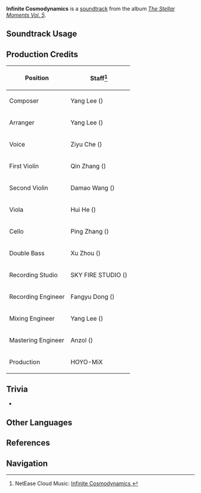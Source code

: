 {{Soundtrack Infobox
|image          = The Stellar Moments Vol. 5.png
|album          = The Stellar Moments Vol. 5
|disc           = 
|number         = 31
|featured       =
|featured2      =
|featured3      =
|featured_disc  =
|featured_disc2 =
|featured_disc3 =
|youtube_id     = tSOCwLjv3WQ
|spotify_id     = 5StYYdSlcu4USkJmHpVQsB
|previous       = Scorching Haze
|next           = Interstellar Drift
}}
'''Infinite Cosmodynamics''' is a [[soundtrack]] from the album ''[[The Stellar Moments Vol. 5]]''.

==Soundtrack Usage==
{{Soundtrack Usage
|quest = 
|location = 
|domain = 
|eventgameplay = 
|mediaoriginal = Character Teaser;;Citlali
}}
<!--
==Other Arrangements==
{{Files by Category Gallery|Media Using an Unreleased Arrangement of Novatio Novena Soundtrack}}
-->
==Production Credits==
{| class="wikitable"
! Position
! Staff<ref>NetEase Cloud Music: [https://music.163.com/#/song?id=2666551256 Infinite Cosmodynamics {{zh|空动的无限星}}]</ref>
|-
! Composer
| Yang Lee ({{zh|李洋}})
|-
! Arranger
| Yang Lee ({{zh|李洋}})
|-
! Voice
| Ziyu Che ({{zh|车子玉}})
|-
! First Violin
| Qin Zhang ({{zh|张琴}})
|-
! Second Violin
| Damao Wang ({{zh|王大毛}})
|-
! Viola
| Hui He ({{zh|何辉}})
|-
! Cello
| Ping Zhang ({{zh|张平}})
|-
! Double Bass
| Xu Zhou ({{zh|周旭}})
|-
! Recording Studio
| SKY FIRE STUDIO ({{zh|九紫天诚录音棚}})
|-
! Recording Engineer
| Fangyu Dong ({{zh|董方昱}})
|-
! Mixing Engineer
| Yang Lee ({{zh|李洋}})
|-
! Mastering Engineer
| Anzol ({{zh|鸦雀有声}})
|-
! Production
| HOYO-MiX
|}

==Trivia==
* {{Transclude|Night's Crown of Flowers|NightCrownMotif|section=1}}

==Other Languages==
{{Other Languages
|en      = Infinite Cosmodynamics
|zhs     = 
|zhs_rm  = 
|zht     = 
|zht_rm  = 
|zh_tl   = 
|ja      = 
|ja_rm   = 
|ja_tl   = 
}}

==References==
{{Reflist}}

==Navigation==
{{Soundtrack Navbox|The Stellar Moments}}